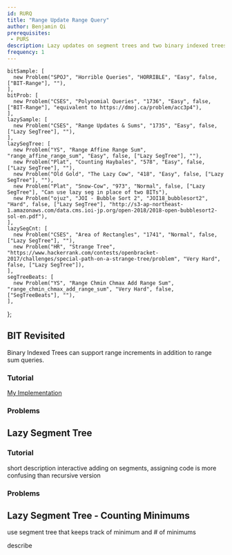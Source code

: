 ```yaml
---
id: RURQ
title: "Range Update Range Query"
author: Benjamin Qi
prerequisites: 
 - PURS
description: Lazy updates on segment trees and two binary indexed trees in conjunction.
frequency: 1
---
```



    bitSample: [
      new Problem("SPOJ", "Horrible Queries", "HORRIBLE", "Easy", false, ["BIT-Range"], ""),
    ],
    bitProb: [
      new Problem("CSES", "Polynomial Queries", "1736", "Easy", false, ["BIT-Range"], "equivalent to https://dmoj.ca/problem/acc3p4"),
    ],
    lazySample: [
      new Problem("CSES", "Range Updates & Sums", "1735", "Easy", false, ["Lazy SegTree"], ""),
    ],
    lazySegTree: [
      new Problem("YS", "Range Affine Range Sum", "range_affine_range_sum", "Easy", false, ["Lazy SegTree"], ""),
      new Problem("Plat", "Counting Haybales", "578", "Easy", false, ["Lazy SegTree"], ""),
      new Problem("Old Gold", "The Lazy Cow", "418", "Easy", false, ["Lazy SegTree"], ""),
      new Problem("Plat", "Snow-Cow", "973", "Normal", false, ["Lazy SegTree"], "Can use lazy seg in place of two BITs"),
      new Problem("ojuz", "JOI - Bubble Sort 2", "JOI18_bubblesort2", "Hard", false, ["Lazy SegTree"], "http://s3-ap-northeast-1.amazonaws.com/data.cms.ioi-jp.org/open-2018/2018-open-bubblesort2-sol-en.pdf"),
    ],
    lazySegCnt: [
      new Problem("CSES", "Area of Rectangles", "1741", "Normal", false, ["Lazy SegTree"], ""),
      new Problem("HR", "Strange Tree", "https://www.hackerrank.com/contests/openbracket-2017/challenges/special-path-on-a-strange-tree/problem", "Very Hard", false, ["Lazy SegTree"]),
    ],
    segTreeBeats: [
      new Problem("YS", "Range Chmin Chmax Add Range Sum", "range_chmin_chmax_add_range_sum", "Very Hard", false, ["SegTreeBeats"], ""),
    ],
};

## BIT Revisited

<Problems problems={problems.bitSample} />

Binary Indexed Trees can support range increments in addition to range sum queries.

### Tutorial

<Resources>
  <Resource source="GFG" title="Range Update Point Query" url="binary-indexed-tree-range-updates-point-queries/"></Resource>
  <Resource source="GFG" title="Range Update Range Query" url="binary-indexed-tree-range-update-range-queries/"></Resource>
</Resources>

[My Implementation](https://github.com/bqi343/USACO/blob/master/Implementations/content/data-structures/1D%20Range%20Queries%20(9.2)/BITrange.h)

### Problems

<Problems problems={problems.bitProb} />

## Lazy Segment Tree

<Problems problems={problems.lazySample} />

### Tutorial

<Resources>
  <Resource source="CPH" title="28.1 - Segment Trees Revisited" starred>short description</Resource>
  <Resource source="CSA" title="Segment Trees" url="segment_trees" starred>interactive</Resource>
  <Resource source="cp-algo" title="Segment Tree" url="data_structures/segment_tree.html" starred>adding on segments, assigning</Resource>
  <Resource source="CF" title="Efficient and easy segment trees" url="blog/entry/18051">code is more confusing than recursive version</Resource>
</Resources>

### Problems

<Problems problems={problems.lazySegTree} />

## Lazy Segment Tree - Counting Minimums

use segment tree that keeps track of minimum and # of minimums

<IncompleteSection>

describe

</IncompleteSection>

<Problems problems={problems.lazySegCnt} />